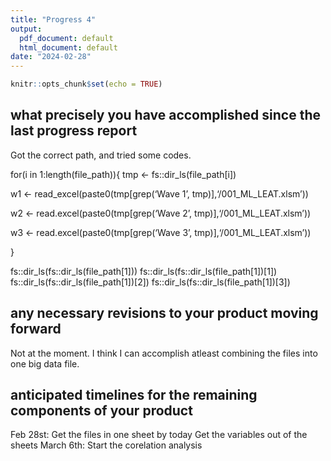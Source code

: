 ```yaml
---
title: "Progress 4"
output:
  pdf_document: default
  html_document: default
date: "2024-02-28"
---
```


```r
knitr::opts_chunk$set(echo = TRUE)
```


## what precisely you have accomplished since the last progress report

Got the correct path, and tried some codes.  

for(i in 1:length(file_path)){
  tmp <- fs::dir_ls(file_path[i])
  
  w1 <- read_excel(paste0(tmp[grep('Wave 1', tmp)],'/001_ML_LEAT.xlsm'))
  
  w2 <- read.excel(paste0(tmp[grep('Wave 2', tmp)],'/001_ML_LEAT.xlsm'))
  
  w3 <- read.excel(paste0(tmp[grep('Wave 3', tmp)],'/001_ML_LEAT.xlsm'))
 
  
}


fs::dir_ls(fs::dir_ls(file_path[1]))
  fs::dir_ls(fs::dir_ls(file_path[1])[1])
fs::dir_ls(fs::dir_ls(file_path[1])[2])
fs::dir_ls(fs::dir_ls(file_path[1])[3])

## any necessary revisions to your product moving forward

Not at the moment. I think I can accomplish atleast combining the files into one big data file. 

## anticipated timelines for the remaining components of your product

Feb 28st: Get the files in one sheet by today
          Get the variables out of the sheets
March 6th: Start the corelation analysis
